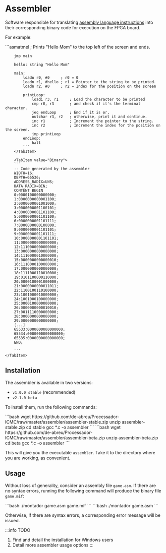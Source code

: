 
# Assembler

Software responsible for translating [assembly language instructions](/docs/linguagem-assembly/instrucoes) into their corresponding binary code for execution on the FPGA board.

For example:

<Tabs>
    <TabItem value="Assembly">
        ```asmatmel
        ; Prints "Hello Mom" to the top left of the screen and ends.

        jmp main

        hello: string "Hello Mom"

        main:
            loadn r0, #0     ; r0 = 0
            loadn r1, #hello ; r1 = Pointer to the string to be printed.
            loadn r2, #0     ; r2 = Index for the position on the screen

            printLoop:
                loadi r3, r1     ; Load the character to be printed
                cmp r0, r3       ; and check if it's the terminal character.
                jeq endLoop      ; End if it is or,
                outchar r3, r2   ; otherwise, print it and continue.
                inc r1           ; Increment the pointer to the string.
                inc r2           ; Increment the index for the position on the screen.
                jmp printLoop
            endLoop:
                halt
            ```
        </TabItem>

        <TabItem value="Binary">
        ```
        -- Code generated by the assembler
        WIDTH=16;
        DEPTH=65536;
        ADDRESS_RADIX=UNS;
        DATA_RADIX=BIN;
        CONTENT BEGIN
        0:0000100000000000;
        1:0000000000001100;
        2:0000000001001000;
        3:0000000001100101;
        4:0000000001101100;
        5:0000000001101100;
        6:0000000001101111;
        7:0000000000100000;
        8:0000000001101101;
        9:0000000001101111;
        10:0000000001101101;
        11:0000000000000000;
        12:1110000000000000;
        13:0000000000000000;
        14:1110000010000000;
        15:0000000000000010;
        16:1110000100000000;
        17:0000000000000000;
        18:1111000110010000;
        19:0101100000110000;
        20:0000100001000000;
        21:0000000000011011;
        22:1100100110100000;
        23:1001000010000000;
        24:1001000100000000;
        25:0000100000000000;
        26:0000000000010010;
        27:0011110000000000;
        28:0000000000000000;
        29:0000000000000000;
        [...]
        65533:0000000000000000;
        65534:0000000000000000;
        65535:0000000000000000;
        END;

        ```
    </TabItem>
</Tabs>

## Installation
The assembler is available in two versions:

- `v1.0.0 stable` (recommended)
- `v2.1.0 beta`

To install them, run the following commands:

<Tabs>
    <TabItem value="stable">
        ```bash
        wget https://github.com/de-abreu/Processador-ICMC/raw/master/assembler/assembler-stable.zip
        unzip assembler-stable.zip
        cd stable
        gcc *.c -o assembler
        ```
    </TabItem>
    <TabItem value="beta">
        ```bash
        wget https://github.com/de-abreu/Processador-ICMC/raw/master/assembler/assembler-beta.zip
        unzip assembler-beta.zip
        cd beta
        gcc *.c -o assembler
        ```
    </TabItem>
</Tabs>

This will give you the executable `assembler`. Take it to the directory where you are working, as convenient.

## Usage

Without loss of generality, consider an assembly file `game.asm`. If there are no syntax errors, running the following command will produce the binary file `game.mif`:


<Tabs>
    <TabItem value="stable">
        ```bash
        ./montador game.asm game.mif
        ```
    </TabItem>
    <TabItem value="beta">
        ```bash
        ./montador game.asm
        ```
    </TabItem>
</Tabs>

Otherwise, if there are syntax errors, a corresponding error message will be issued.

:::info TODO
1. Find and detail the installation for Windows users
2. Detail more assembler usage options
:::
